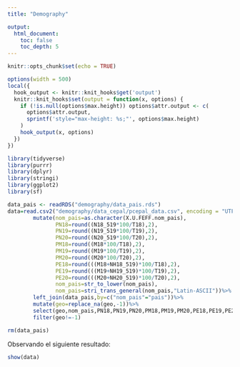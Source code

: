 ```yaml
---
title: "Demography"

output: 
  html_document:
    toc: false
    toc_depth: 5
---
```


```r
knitr::opts_chunk$set(echo = TRUE)
```

```r
options(width = 500)
local({
  hook_output <- knitr::knit_hooks$get('output')
  knitr::knit_hooks$set(output = function(x, options) {
    if (!is.null(options$max.height)) options$attr.output <- c(
      options$attr.output,
      sprintf('style="max-height: %s;"', options$max.height)
    )
    hook_output(x, options)
  })
})
```

```r
library(tidyverse)
library(purrr)
library(dplyr)
library(stringi)
library(ggplot2)
library(sf)

data_pais <- readRDS("demography/data_pais.rds")
data=read.csv2("demography/data_cepal/pcepal_data.csv", encoding = "UTF-8")%>%
        mutate(nom_pais=as.character(X.U.FEFF.nom_pais),
               PN18=round((N18_519*100/T18),2),
               PN19=round((N19_519*100/T19),2),
               PN20=round((N20_519*100/T20),2),
               PM18=round((M18*100/T18),2),
               PM19=round((M19*100/T19),2),
               PM20=round((M20*100/T20),2),
               PE18=round(((M18+NH18_519)*100/T18),2),
               PE19=round(((M19+NH19_519)*100/T19),2),
               PE20=round(((M20+NH20_519)*100/T20),2),
               nom_pais=str_to_lower(nom_pais),
               nom_pais=stri_trans_general(nom_pais,"Latin-ASCII"))%>%
        left_join(data_pais,by=c("nom_pais"="pais"))%>%
        mutate(geo=replace_na(geo,-1))%>%
        select(geo,nom_pais,PN18,PN19,PN20,PM18,PM19,PM20,PE18,PE19,PE20)%>%
        filter(geo!=-1)

rm(data_pais)

```

Observando el siguiente resultado:

```r
show(data)
```


